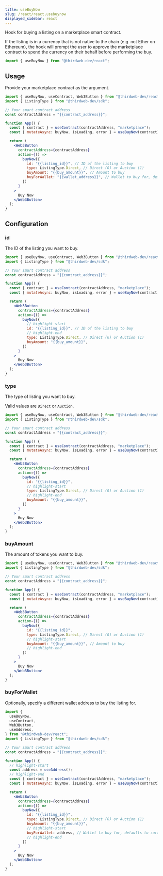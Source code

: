 ```yaml
---
title: useBuyNow
slug: /react/react.usebuynow
displayed_sidebar: react
---
```



Hook for buying a listing on a marketplace smart contract.

If the listing is in a currency that is not native to the chain (e.g. not Ether on Ethereum), the hook will prompt the user
to approve the marketplace contract to spend the currency on their behalf before performing the buy.

```jsx
import { useBuyNow } from "@thirdweb-dev/react";
```

## Usage

Provide your marketplace contract as the argument.

```jsx
import { useBuyNow, useContract, Web3Button } from "@thirdweb-dev/react";
import { ListingType } from "@thirdweb-dev/sdk";

// Your smart contract address
const contractAddress = "{{contract_address}}";

function App() {
  const { contract } = useContract(contractAddress, "marketplace");
  const { mutateAsync: buyNow, isLoading, error } = useBuyNow(contract);

  return (
    <Web3Button
      contractAddress={contractAddress}
      action={() =>
        buyNow({
          id: "{{listing_id}}", // ID of the listing to buy
          type: ListingType.Direct, // Direct (0) or Auction (1)
          buyAmount: "{{buy_amount}}", // Amount to buy
          buyForWallet: "{{wallet_address}}", // Wallet to buy for, defaults to current wallet
        })
      }
    >
      Buy Now
    </Web3Button>
  );
}
```

## Configuration

### id

The ID of the listing you want to buy.

```jsx
import { useBuyNow, useContract, Web3Button } from "@thirdweb-dev/react";
import { ListingType } from "@thirdweb-dev/sdk";

// Your smart contract address
const contractAddress = "{{contract_address}}";

function App() {
  const { contract } = useContract(contractAddress, "marketplace");
  const { mutateAsync: buyNow, isLoading, error } = useBuyNow(contract);

  return (
    <Web3Button
      contractAddress={contractAddress}
      action={() =>
        buyNow({
          // highlight-start
          id: "{{listing_id}}", // ID of the listing to buy
          // highlight-end
          type: ListingType.Direct, // Direct (0) or Auction (1)
          buyAmount: "{{buy_amount}}",
        })
      }
    >
      Buy Now
    </Web3Button>
  );
}
```

### type

The type of listing you want to buy.

Valid values are `Direct` or `Auction`.

```jsx
import { useBuyNow, useContract, Web3Button } from "@thirdweb-dev/react";
import { ListingType } from "@thirdweb-dev/sdk";

// Your smart contract address
const contractAddress = "{{contract_address}}";

function App() {
  const { contract } = useContract(contractAddress, "marketplace");
  const { mutateAsync: buyNow, isLoading, error } = useBuyNow(contract);

  return (
    <Web3Button
      contractAddress={contractAddress}
      action={() =>
        buyNow({
          id: "{{listing_id}}",
          // highlight-start
          type: ListingType.Direct, // Direct (0) or Auction (1)
          // highlight-end
          buyAmount: "{{buy_amount}}",
        })
      }
    >
      Buy Now
    </Web3Button>
  );
}
```

### buyAmount

The amount of tokens you want to buy.

```jsx
import { useBuyNow, useContract, Web3Button } from "@thirdweb-dev/react";
import { ListingType } from "@thirdweb-dev/sdk";

// Your smart contract address
const contractAddress = "{{contract_address}}";

function App() {
  const { contract } = useContract(contractAddress, "marketplace");
  const { mutateAsync: buyNow, isLoading, error } = useBuyNow(contract);

  return (
    <Web3Button
      contractAddress={contractAddress}
      action={() =>
        buyNow({
          id: "{{listing_id}}",
          type: ListingType.Direct, // Direct (0) or Auction (1)
          // highlight-start
          buyAmount: "{{buy_amount}}", // Amount to buy
          // highlight-end
        })
      }
    >
      Buy Now
    </Web3Button>
  );
}
```

### buyForWallet

Optionally, specify a different wallet address to buy the listing for.

```jsx
import {
  useBuyNow,
  useContract,
  Web3Button,
  useAddress,
} from "@thirdweb-dev/react";
import { ListingType } from "@thirdweb-dev/sdk";

// Your smart contract address
const contractAddress = "{{contract_address}}";

function App() {
  // highlight-start
  const address = useAddress();
  // highlight-end
  const { contract } = useContract(contractAddress, "marketplace");
  const { mutateAsync: buyNow, isLoading, error } = useBuyNow(contract);

  return (
    <Web3Button
      contractAddress={contractAddress}
      action={() =>
        buyNow({
          id: "{{listing_id}}",
          type: ListingType.Direct, // Direct (0) or Auction (1)
          buyAmount: "{{buy_amount}}",
          // highlight-start
          buyForWallet: address, // Wallet to buy for, defaults to current wallet
          // highlight-end
        })
      }
    >
      Buy Now
    </Web3Button>
  );
}
```
